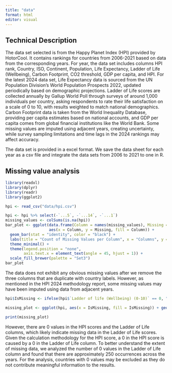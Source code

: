 ```yaml
---
title: "data"
format: html
editor: visual
---
```


## Technical Description

The data set selected is from the Happy Planet Index (HPI) provided by HotorCool. It contains rankings for countries from 2006-2021 based on data from the corresponding years. For year, the data set includes columns HPI rank, Country, ISO, Continent, Population, Life Expectancy, Ladder of Life (Wellbeing), Carbon Footprint, CO2 threshold, GDP per capita, and HPI. For the latest 2024 data set, Life Expectancy data is sourced from the UN Population Division’s World Population Prospects 2022, updated periodically based on demographic projections. Ladder of Life scores are collected annually by Gallup World Poll through surveys of around 1,000 individuals per country, asking respondents to rate their life satisfaction on a scale of 0 to 10, with results weighted to match national demographics. Carbon Footprint data is taken from the World Inequality Database, providing per capita estimates based on national accounts, and GDP per capita comes from global financial institutions like the World Bank. Some missing values are imputed using adjacent years, creating uncertainty, while survey sampling limitations and time lags in the 2024 rankings may affect accuracy.

The data set is provided in a excel format. We save the data sheet for each year as a csv file and integrate the data sets from 2006 to 2021 to one in R.

## Missing value analysis

```r
library(readxl)
library(dplyr)
library(readr)
library(ggplot2)


```



```r
hpi <- read_csv("data/hpi.csv")
```

```r
hpi <- hpi %>% select(-`...5`, -`...14`, -`...1`)
missing_values <- colSums(is.na(hpi))
bar_plot <- ggplot(data.frame(Column = names(missing_values), Missing = missing_values), 
                   aes(x = Column, y = Missing, fill = Column)) +
  geom_bar(stat = "identity", color = "black") +
  labs(title = "Count of Missing Values per Column", x = "Columns", y = "Count of Missing Values") +
  theme_minimal() +
  theme(legend.position = "none",
        axis.text.x = element_text(angle = 45, hjust = 1)) + 
  scale_fill_brewer(palette = "Set3")
bar_plot
```

The data does not exhibit any obvious missing values after we remove the three columns that are duplicate with country labels. However, as mentioned in the HPI 2024 methodology report, some missing values may have been imputed using data from adjacent years.


```r

hpi$IsMissing <- ifelse(hpi$`Ladder of life (Wellbeing) (0-10)` == 0, "0", "Other Values")

missing_plot <- ggplot(hpi, aes(x = IsMissing, fill = IsMissing)) + geom_bar(color = "black") + scale_fill_manual(values = c("0" = "pink", "Other Values" = "lightblue")) + labs(title = "Distribution of Value 0 vs Other Values", x = "Value Type", y = "Count") + theme_minimal()

print(missing_plot)
```

However, there are 0 values in the HPI scores and the Ladder of Life columns, which likely indicate missing data in the Ladder of Life scores. Given the calculation methodology for the HPI score, a 0 in the HPI score is caused by a 0 in the Ladder of Life column. To better understand the extent of missing data, we analyzed the number of 0 values in the Ladder of Life column and found that there are approximately 250 occurrences across the years. For the analysis, countries with 0 values may be excluded as they do not contribute meaningful information to the results.
